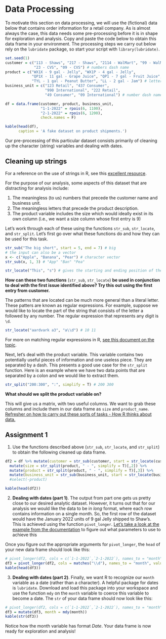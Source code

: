 # Data Processing

To motivate this section on data processing, we will use the (fictional) data below that contains order information for a retail company. As is almost always the case, this data needs some pre-processing before it is in shape for exploration and analysis. Copy and paste the code below to obtain this data frame in your environment. The processing steps we carry out below rely on the <code>lubridate</code> package, so start your script with <code>library(lubridate)</code>.

```r
set.seed(1)
customer = c("113 - Shaws", "217 - Shaws", "2114 - WalMart", "99 - WalMart",
             "23 - CVS", "09 - CVS") # numbers dash name
product = c("WX1X - 9 gal - Jelly", "WX1P - 4 gal - Jelly",
            "QP1X - 11 gal - Grape Juice", "QP1 - 7 gal - Fruit Juice",
            "TYL - 1 gal - Peanut Butter", "LL - 2 gal - Jam") # letters size description
business_unit = c("123 Retail", "437 Consumer",
                  "990 International", "222 Retail",
                  "49 Consumer", "09 International") # number dash name

df = data.frame(customer, product, business_unit, 
                "1-1-2022" = rpois(6, 1100),
                "2-1-2022" = rpois(6, 1200),
                check.names = F)
```

```r
kable(head(df),
      caption = 'A fake dataset on product shipments.')
```

Our pre-processing of this particular dataset consists primarily of cleaning up the character (string) variables and dealing with dates.  

## Cleaning up strings

For a reference on the use of strings in R, see this [excellent resource](https://r4ds.had.co.nz/strings.html#strings).

For the purpose of our analysis, some aspects of this dataset that are distracting for analysis include:

1. The meaningless (to us) numbers that precede the customer name and business unit. 
2. The meaningless letters that precede the product description.
3. The product variable includes the size which would ideally exist in its own column (i.e., we want a size column whose first entry is 9)

Let's work through each of these using the functions <code>str_sub</code>, <code>str_locate</code>, and <code>str_split</code>. Let's first go over what these functions do and how they can be used for this task.

```r
str_sub("The big short", start = 5, end = 7) # big
# the input can also be a vector
x <- c("Apple", "Banana", "Pear") # character vector
str_sub(x, 1, 3) # "App" "Ban" "Pea"
```

```r
str_locate("This", "s") # gives the starting and ending position of the 's' in 'This'
```

**How can these two functions** (<code>str_sub</code>, <code>str_locate</code>) **be used in conjunction to deal with the first issue identified above? Try this out using the first entry from customer.**

The patterns that are located can be much more general than a literal letter. These patters are known as regular expressions. For example, suppose we would like to locate the part of the string that consists of the letter a followed by any number. The regular expression that represents any digit is <code>\\d</code>.

```r
str_locate("aardvark a3", "a\\d") # 10 11
```

For more on matching regular expressions in R, [see this document on the topic](https://r4ds.had.co.nz/strings.html#matching-patterns-with-regular-expressions). 

Next, let's deal with the product variable. This variable contains two potentially useful pieces of information and one useless piece. They are separated by a dash. This presents a good use case for the <code>str_split</code> function. Here is an example where we have two data points that are separated by a colon and we would like to extract them.

```r
str_split("200:300", ":", simplify = T) # 200 300
```

**What should we split the product variable on?**  

This will give us a matrix, with two useful columns. We want to grab these columns and include them in our data frame as <code>size</code> and <code>product_name</code>. [Refresher on how to carry out these sorts of tasks - How R thinks about data.](http://htmlpreview.github.io/?https://github.com/andrewpbray/oiLabs-base-R/blob/master/intro_to_data/intro_to_data.html)

## Assignment 1

1. Use the functions described above (<code>str_sub</code>, <code>str_locate</code>, and <code>str_split</code>) to obtain the following cleaned up data frame.

```r

df2 = df %>% mutate(customer = str_sub(customer, start = str_locate(customer, "-")[,1] + 2)) %>%
  mutate(size = str_split(product, " - ", simplify = T)[,2]) %>%
  mutate(product = str_split(product, " - ", simplify = T)[,3]) %>%
  mutate(business_unit = str_sub(business_unit, start = str_locate(business_unit, "\\d+ ")[,2] + 1)) #%>%
  #select(-product)

kable(head(df2))

```

2. **Dealing with dates (part 1)**. The output from part one gets us pretty close to our desired analytic dataset. However, it turns out that for our analysis we would like the data to be in *long* format, where each row contains information on a single month. So, the first row of the dataset would have the January 2022 units of 9 gal Jelly shipped to Shaw's. This is achieved using the function <code>pivot_longer</code>. [Let's take a look at the example from the documentation](https://tidyr.tidyverse.org/reference/pivot_longer.html) to figure out what parameters to use to achieve this

Once you figure out the appropriate arguments for <code>pivot_longer</code>, the <code>head</code> of your new data frame should look like this:

```r
# pivot_longer(df2, cols = c(`1-1-2022`,`2-1-2022`), names_to = "month", values_to = "units")
df3 = pivot_longer(df2, cols = matches("\\d"), names_to = "month", values_to = "units")
kable(head(df3))
```

3. **Dealing with dates (part 2)**. Finally, we want R to recognize our <code>month</code> variable as a date (rather than a character). A helpful package for dates is <code>lubridate</code>. Download and load this package into your workspace and use the function <code>mdy</code> on the <code>month</code> variable to coerce this variable to become a date. The <code>str</code> of your data frame should now look like this:

```r
# pivot_longer(df2, cols = c(`1-1-2022`,`2-1-2022`), names_to = "month", values_to = "units")
df3 = mutate(df3, month = mdy(month))
kable(str(df3))
```

Notice how the month variable has format *Date*. Your data frame is now ready for exploration and analysis!
